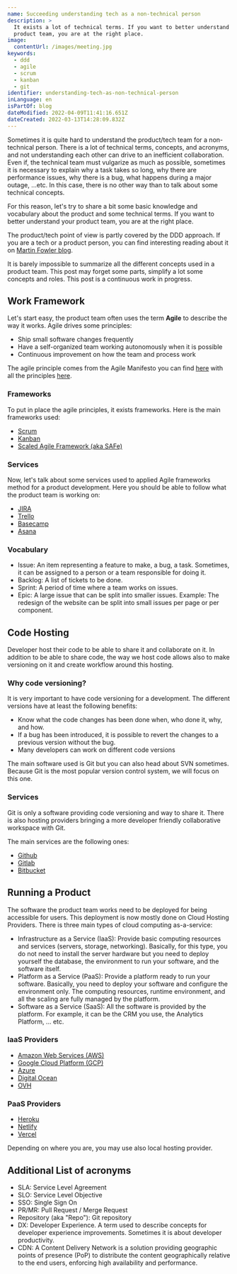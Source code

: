 ```yaml
---
name: Succeeding understanding tech as a non-technical person
description: >
  It exists a lot of technical terms. If you want to better understand the
  product team, you are at the right place.
image:
  contentUrl: /images/meeting.jpg
keywords:
  - ddd
  - agile
  - scrum
  - kanban
  - git
identifier: understanding-tech-as-non-technical-person
inLanguage: en
isPartOf: blog
dateModified: 2022-04-09T11:41:16.651Z
dateCreated: 2022-03-13T14:28:09.832Z
---
```


Sometimes it is quite hard to understand the product/tech team for a non-technical person. There is a lot of technical terms, concepts, and acronyms, and not understanding each other can drive to an inefficient collaboration. Even if, the technical team must vulgarize as much as possible, sometimes it is necessary to explain why a task takes so long, why there are performance issues, why there is a bug, what happens during a major outage, ...etc. In this case, there is no other way than to talk about some technical concepts.

For this reason, let's try to share a bit some basic knowledge and vocabulary about the product and some technical terms. If you want to better understand your product team, you are at the right place.

The product/tech point of view is partly covered by the DDD approach. If you are a tech or a product person, you can find interesting reading about it on [Martin Fowler blog](https://martinfowler.com/tags/domain%20driven%20design.html).

It is barely impossible to summarize all the different concepts used in a product team. This post may forget some parts, simplify a lot some concepts and roles. This post is a continuous work in progress.

## Work Framework

Let's start easy, the product team often uses the term **Agile** to describe the way it works. Agile drives some principles:

- Ship small software changes frequently
- Have a self-organized team working autonomously when it is possible
- Continuous improvement on how the team and process work

The agile principle comes from the Agile Manifesto you can find [here](https://agilemanifesto.org/) with all the principles [here](https://agilemanifesto.org/principles.html).

### Frameworks

To put in place the agile principles, it exists frameworks. Here is the main frameworks used:

- [Scrum](https://www.scrum.org/)
- [Kanban](https://www.atlassian.com/agile/kanban)
- [Scaled Agile Framework (aka SAFe)](https://www.scaledagileframework.com/)

### Services

Now, let's talk about some services used to applied Agile frameworks method for a product development. Here you should be able to follow what the product team is working on:

- [JIRA](https://www.atlassian.com/software/jira)
- [Trello](https://trello.com/en)
- [Basecamp](https://basecamp.com/)
- [Asana](https://asana.com/)

### Vocabulary

- Issue: An item representing a feature to make, a bug, a task. Sometimes, it can be assigned to a person or a team responsible for doing it.
- Backlog: A list of tickets to be done.
- Sprint: A period of time where a team works on issues.
- Epic: A large issue that can be split into smaller issues. Example: The redesign of the website can be split into small issues per page or per component.

## Code Hosting

Developer host their code to be able to share it and collaborate on it. In addition to be able to share code, the way we host code allows also to make versioning on it and create workflow around this hosting.

### Why code versioning?

It is very important to have code versioning for a development. The different versions have at least the following benefits:

- Know what the code changes has been done when, who done it, why, and how.
- If a bug has been introduced, it is possible to revert the changes to a previous version without the bug.
- Many developers can work on different code versions

The main software used is Git but you can also head about SVN sometimes. Because Git is the most popular version control system, we will focus on this one.

### Services

Git is only a software providing code versioning and way to share it. There is also hosting providers bringing a more developer friendly collaborative workspace with Git.

The main services are the following ones:

- [Github](https://github.com/)
- [Gitlab](https://gitlab.com/)
- [Bitbucket](https://bitbucket.org/product/)

## Running a Product

The software the product team works need to be deployed for being accessible for users. This deployment is now mostly done on Cloud Hosting Providers. There is three main types of cloud computing as-a-service:

- Infrastructure as a Service (IaaS): Provide basic computing resources and services (servers, storage, networking). Basically, for this type, you do not need to install the server hardware but you need to deploy yourself the database, the environment to run your software, and the software itself.
- Platform as a Service (PaaS): Provide a platform ready to run your software. Basically, you need to deploy your software and configure the environment only. The computing resources, runtime environment, and all the scaling are fully managed by the platform.
- Software as a Service (SaaS): All the software is provided by the platform. For example, it can be the CRM you use, the Analytics Platform, ... etc.

### IaaS Providers

- [Amazon Web Services (AWS)](https://aws.amazon.com/)
- [Google Cloud Platform (GCP)](https://cloud.google.com/)
- [Azure](https://azure.microsoft.com/)
- [Digital Ocean](https://www.digitalocean.com/)
- [OVH](https://www.ovh.com/)

### PaaS Providers

- [Heroku](https://www.heroku.com/)
- [Netlify](https://www.netlify.com/)
- [Vercel](https://vercel.com/)

Depending on where you are, you may use also local hosting provider.

## Additional List of acronyms

- SLA: Service Level Agreement
- SLO: Service Level Objective
- SSO: Single Sign On
- PR/MR: Pull Request / Merge Request
- Repository (aka "Repo"): Git repository
- DX: Developer Experience. A term used to describe concepts for developer experience improvements. Sometimes it is about developer productivity.
- CDN: A Content Delivery Network is a solution providing geographic points of presence (PoP) to distribute the content geographically relative to the end users, enforcing high availability and performance.
